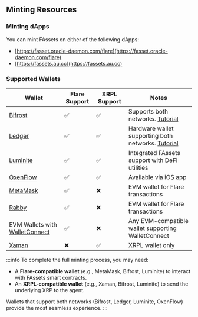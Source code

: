 ## Minting Resources

### Minting dApps

You can mint FAssets on either of the following dApps:

- [https://fasset.oracle-daemon.com/flare](https://fasset.oracle-daemon.com/flare)
- [https://fassets.au.cc](https://fassets.au.cc)

### Supported Wallets

| Wallet                                                       | Flare Support | XRPL Support | Notes                                                                              |
| ------------------------------------------------------------ | ------------- | ------------ | ---------------------------------------------------------------------------------- |
| [Bifrost](https://bifrostwallet.com/)                        | ✅            | ✅           | Supports both networks. [Tutorial](https://www.youtube.com/watch?v=1lETSE9YlXQ)    |
| [Ledger](https://www.ledger.com/)                            | ✅            | ✅           | Hardware wallet supporting both networks. [Tutorial](https://youtu.be/WkdWZJJBem0) |
| [Luminite](https://luminite.app/)                            | ✅            | ✅           | Integrated FAssets support with DeFi utilities                                     |
| [OxenFlow](https://oxenflow.io/)                             | ✅            | ✅           | Available via iOS app                                                              |
| [MetaMask](https://metamask.io/)                             | ✅            | ❌           | EVM wallet for Flare transactions                                                  |
| [Rabby](https://rabby.io/)                                   | ✅            | ❌           | EVM wallet for Flare transactions                                                  |
| EVM Wallets with [WalletConnect](https://walletconnect.com/) | ✅            | ❌           | Any EVM-compatible wallet supporting WalletConnect                                 |
| [Xaman](https://xaman.app/)                                  | ❌            | ✅           | XRPL wallet only                                                                   |

:::info
To complete the full minting process, you may need:

- A **Flare-compatible wallet** (e.g., MetaMask, Bifrost, Luminite) to interact with FAssets smart contracts.
- An **XRPL-compatible wallet** (e.g., Xaman, Bifrost, Luminite) to send the underlying XRP to the agent.

Wallets that support both networks (Bifrost, Ledger, Luminite, OxenFlow) provide the most seamless experience.
:::
